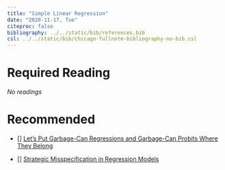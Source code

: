 ---
title: "Simple Linear Regression"
date: "2020-11-17, Tue"
citeproc: false
bibliography: ../../static/bib/references.bib
csl: ../../static/bib/chicago-fullnote-bibliography-no-bib.csl
---

# Required Reading

*No readings*

# Recommended

- [<i class="fas fa-file-pdf"></i>] [Let's Put Garbage-Can Regressions and Garbage-Can Probits Where They Belong](https://www.dropbox.com/s/wbef2bq0wfakm1e/w5_Let%27s%20Put%20Garbage-Can%20Regressions%20and%20Garbage-Can%20Probits%20Where%20They%20Belong.pdf?dl=0)

- [<i class="fas fa-file-pdf"></i>] [Strategic Misspecification in Regression Models](https://www.dropbox.com/s/wbef2bq0wfakm1e/w5_Let%27s%20Put%20Garbage-Can%20Regressions%20and%20Garbage-Can%20Probits%20Where%20They%20Belong.pdf?dl=0)